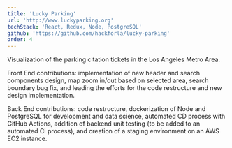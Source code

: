 ```yaml
---
title: 'Lucky Parking'
url: 'http://www.luckyparking.org'
techStack: 'React, Redux, Node, PostgreSQL'
github: 'https://github.com/hackforla/lucky-parking'
order: 4
---
```


Visualization of the parking citation tickets in the Los Angeles Metro Area.

Front End contributions: implementation of new header and search components design, map zoom in/out based on selected area,
search boundary bug fix, and leading the efforts for the code restructure and new design implementation.

Back End contributions: code restructure, dockerization of Node and PostgreSQL for development and data science,
automated CD process with GitHub Actions, addition of backend unit testing (to be added to an automated CI process),
and creation of a staging environment on an AWS EC2 instance.
